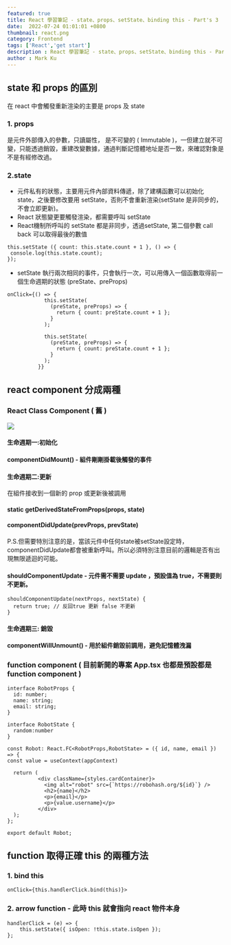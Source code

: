 ```yaml
---
featured: true
title: React 學習筆記 - state、props、setState、binding this - Part's 3
date:  2022-07-24 01:01:01 +0800
thumbnail: react.png
category: Frontend
tags: ['React','get start']
description : React 學習筆記 - state、props、setState、binding this - Part's 3
author : Mark Ku
---
```


## state 和 props 的區別 
在 react  中會觸發重新渲染的主要是 props 及 state 

### 1. props
是元件外部傳入的參數，只讀屬性， 是不可變的 ( Immutable )，一但建立就不可變，只能透過銷毀，重建改變數據，通過判斷記憶體地址是否一致，來確認對象是不是有經修改過。  

### 2.state
* 元件私有的狀態，主要用元件內部資料傳遞，除了建構函數可以初始化 state，之後要修改要用 setState，否則不會重新渲染(setState 是非同步的，不會立即更新)。  
* React 狀態變更要觸發渲染，都需要呼叫 setState
* React機制所呼叫的 setState 都是非同步，透過setState, 第二個參數 call back 可以取得最後的數值

```
this.setState ({ count: this.state.count + 1 }, () => {
 console.log(this.state.count);  
});
```
* setState 執行兩次相同的事件，只會執行一次，可以用傳入一個函數取得前一個生命週期的狀態 (preState、preProps)

```
onClick={() => {
            this.setState(
              (preState, preProps) => {
                return { count: preState.count + 1 };
              }              
            );

            this.setState(
              (preState, preProps) => {
                return { count: preState.count + 1 };
              }             
            );            
          }}
```

## react component 分成兩種
### React Class Component ( 舊 ) 
![](https://i.imgur.com/lgWfIZe.png)

#### 生命週期一:初始化
#### componentDidMount() - 組件剛剛掛載後觸發的事件
#### 生命週期二:更新
在組件接收到一個新的 prop 或更新後被調用  
#### static getDerivedStateFromProps(props, state)
#### componentDidUpdate(prevProps, prevState) 
P.S.但需要特別注意的是，當該元件中任何state被setState設定時，componentDidUpdate都會被重新呼叫。所以必須特別注意目前的邏輯是否有出現無限遞迴的可能。  

#### shouldComponentUpdate - 元件需不需要 update ，預設值為 true，不需要則不更新。
```
shouldComponentUpdate(nextProps, nextState) {
  return true; // 反回true 更新 false 不更新
}
```
#### 生命週期三: 銷毀 

#### componentWillUnmount() - 用於組件銷毀前調用，避免記憶體洩漏

### function component ( 目前新開的專案 App.tsx 也都是預設都是 function component )

```
interface RobotProps {
  id: number;
  name: string;
  email: string;
}

interface RobotState {
  random:number
}

const Robot: React.FC<RobotProps,RobotState> = ({ id, name, email }) => {
const value = useContext(appContext)

  return (        
          <div className={styles.cardContainer}>
            <img alt="robot" src={`https://robohash.org/${id}`} />
            <h2>{name}</h2>
            <p>{email}</p>
            <p>{value.username}</p>
          </div>            
  );
};

export default Robot;
```

## function 取得正確 this  的兩種方法

### 1. bind this 
```
onClick={this.handlerClick.bind(this)}>
```
### 2. arrow function - 此時 this 就會指向 react 物件本身
```
handlerClick = (e) => {
    this.setState({ isOpen: !this.state.isOpen });
};
```